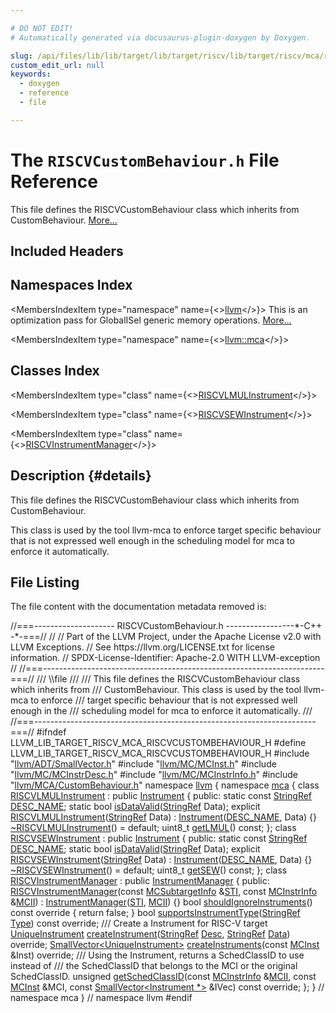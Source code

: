 ```yaml
---

# DO NOT EDIT!
# Automatically generated via docusaurus-plugin-doxygen by Doxygen.

slug: /api/files/lib/lib/target/lib/target/riscv/lib/target/riscv/mca/riscvcustombehaviour-h
custom_edit_url: null
keywords:
  - doxygen
  - reference
  - file

---
```





# The `RISCVCustomBehaviour.h` File Reference

<DoxygenPage pluginConfig={pluginConfig}>

This file defines the RISCVCustomBehaviour class which inherits from CustomBehaviour. <a href="#details">More...</a>

## Included Headers

<IncludesList>
<IncludesListItem
  filePath="llvm/ADT/SmallVector.h"
  permalink="/docs/api/files/include/include/llvm/include/llvm/adt/smallvector-h"
  isLocal="true" />
<IncludesListItem
  filePath="llvm/MC/MCInst.h"
  permalink="/docs/api/files/include/include/llvm/include/llvm/mc/mcinst-h"
  isLocal="true" />
<IncludesListItem
  filePath="llvm/MC/MCInstrDesc.h"
  permalink="/docs/api/files/include/include/llvm/include/llvm/mc/mcinstrdesc-h"
  isLocal="true" />
<IncludesListItem
  filePath="llvm/MC/MCInstrInfo.h"
  permalink="/docs/api/files/include/include/llvm/include/llvm/mc/mcinstrinfo-h"
  isLocal="true" />
<IncludesListItem
  filePath="llvm/MCA/CustomBehaviour.h"
  permalink="/docs/api/files/include/include/llvm/include/llvm/mca/custombehaviour-h"
  isLocal="true" />
</IncludesList>

## Namespaces Index

<MembersIndex>

<MembersIndexItem
  type="namespace"
  name={<><a href="/docs/api/namespaces/llvm">llvm</a></>}>
This is an optimization pass for GlobalISel generic memory operations. <a href="/docs/api/namespaces/llvm/#details">More...</a>
</MembersIndexItem>

<MembersIndexItem
  type="namespace"
  name={<><a href="/docs/api/namespaces/llvm/mca">llvm::mca</a></>}>
</MembersIndexItem>

</MembersIndex>

## Classes Index

<MembersIndex>

<MembersIndexItem
  type="class"
  name={<><a href="/docs/api/classes/llvm/mca/riscvlmulinstrument">RISCVLMULInstrument</a></>}>
</MembersIndexItem>

<MembersIndexItem
  type="class"
  name={<><a href="/docs/api/classes/llvm/mca/riscvsewinstrument">RISCVSEWInstrument</a></>}>
</MembersIndexItem>

<MembersIndexItem
  type="class"
  name={<><a href="/docs/api/classes/llvm/mca/riscvinstrumentmanager">RISCVInstrumentManager</a></>}>
</MembersIndexItem>

</MembersIndex>

## Description {#details}

This file defines the RISCVCustomBehaviour class which inherits from CustomBehaviour.

This class is used by the tool llvm-mca to enforce target specific behaviour that is not expressed well enough in the scheduling model for mca to enforce it automatically.

## File Listing

The file content with the documentation metadata removed is:

<ProgramListing>

<Link id="l00001" /><CodeLine lineNumber="1"><span class="doxyHighlightComment">//===-------------------- RISCVCustomBehaviour.h -----------------&#42;-C++ -&#42;-===//</span></CodeLine>
<Link id="l00002" /><CodeLine lineNumber="2"><span class="doxyHighlightComment">//</span></CodeLine>
<Link id="l00003" /><CodeLine lineNumber="3"><span class="doxyHighlightComment">// Part of the LLVM Project, under the Apache License v2.0 with LLVM Exceptions.</span></CodeLine>
<Link id="l00004" /><CodeLine lineNumber="4"><span class="doxyHighlightComment">// See https://llvm.org/LICENSE.txt for license information.</span></CodeLine>
<Link id="l00005" /><CodeLine lineNumber="5"><span class="doxyHighlightComment">// SPDX-License-Identifier: Apache-2.0 WITH LLVM-exception</span></CodeLine>
<Link id="l00006" /><CodeLine lineNumber="6"><span class="doxyHighlightComment">//</span></CodeLine>
<Link id="l00007" /><CodeLine lineNumber="7"><span class="doxyHighlightComment">//===----------------------------------------------------------------------===//</span></CodeLine>
<Link id="l00008" /><CodeLine lineNumber="8"><span class="doxyHighlightComment">/// \\file</span></CodeLine>
<Link id="l00009" /><CodeLine lineNumber="9"><span class="doxyHighlightComment">///</span></CodeLine>
<Link id="l00010" /><CodeLine lineNumber="10"><span class="doxyHighlightComment">/// This file defines the RISCVCustomBehaviour class which inherits from</span></CodeLine>
<Link id="l00011" /><CodeLine lineNumber="11"><span class="doxyHighlightComment">/// CustomBehaviour. This class is used by the tool llvm-mca to enforce</span></CodeLine>
<Link id="l00012" /><CodeLine lineNumber="12"><span class="doxyHighlightComment">/// target specific behaviour that is not expressed well enough in the</span></CodeLine>
<Link id="l00013" /><CodeLine lineNumber="13"><span class="doxyHighlightComment">/// scheduling model for mca to enforce it automatically.</span></CodeLine>
<Link id="l00014" /><CodeLine lineNumber="14"><span class="doxyHighlightComment">///</span></CodeLine>
<Link id="l00015" /><CodeLine lineNumber="15"><span class="doxyHighlightComment">//===----------------------------------------------------------------------===//</span></CodeLine>
<Link id="l00016" /><CodeLine lineNumber="16"></CodeLine>
<Link id="l00017" /><CodeLine lineNumber="17"><span class="doxyHighlightPreprocessor">#ifndef LLVM&#95;LIB&#95;TARGET&#95;RISCV&#95;MCA&#95;RISCVCUSTOMBEHAVIOUR&#95;H</span></CodeLine>
<Link id="l00018" /><CodeLine lineNumber="18"><span class="doxyHighlightPreprocessor">#define LLVM&#95;LIB&#95;TARGET&#95;RISCV&#95;MCA&#95;RISCVCUSTOMBEHAVIOUR&#95;H</span></CodeLine>
<Link id="l00019" /><CodeLine lineNumber="19"></CodeLine>
<Link id="l00020" /><CodeLine lineNumber="20"><span class="doxyHighlightPreprocessor">#include &quot;<a href="/docs/api/files/include/include/llvm/include/llvm/adt/smallvector-h">llvm/ADT/SmallVector.h</a>&quot;</span></CodeLine>
<Link id="l00021" /><CodeLine lineNumber="21"><span class="doxyHighlightPreprocessor">#include &quot;<a href="/docs/api/files/include/include/llvm/include/llvm/mc/mcinst-h">llvm/MC/MCInst.h</a>&quot;</span></CodeLine>
<Link id="l00022" /><CodeLine lineNumber="22"><span class="doxyHighlightPreprocessor">#include &quot;<a href="/docs/api/files/include/include/llvm/include/llvm/mc/mcinstrdesc-h">llvm/MC/MCInstrDesc.h</a>&quot;</span></CodeLine>
<Link id="l00023" /><CodeLine lineNumber="23"><span class="doxyHighlightPreprocessor">#include &quot;<a href="/docs/api/files/include/include/llvm/include/llvm/mc/mcinstrinfo-h">llvm/MC/MCInstrInfo.h</a>&quot;</span></CodeLine>
<Link id="l00024" /><CodeLine lineNumber="24"><span class="doxyHighlightPreprocessor">#include &quot;<a href="/docs/api/files/include/include/llvm/include/llvm/mca/custombehaviour-h">llvm/MCA/CustomBehaviour.h</a>&quot;</span></CodeLine>
<Link id="l00025" /><CodeLine lineNumber="25"></CodeLine>
<Link id="l00026" /><CodeLine lineNumber="26"><span class="doxyHighlightKeyword">namespace </span><span class="doxyHighlight"><a href="/docs/api/namespaces/llvm">llvm</a> &#123;</span></CodeLine>
<Link id="l00027" /><CodeLine lineNumber="27"><span class="doxyHighlightKeyword">namespace </span><span class="doxyHighlight"><a href="/docs/api/namespaces/llvm/mca">mca</a> &#123;</span></CodeLine>
<Link id="l00028" /><CodeLine lineNumber="28"></CodeLine>
<Link id="l00029" /><CodeLine lineNumber="29" lineLink="/docs/api/classes/llvm/mca/riscvlmulinstrument"><span class="doxyHighlightKeyword">class </span><span class="doxyHighlight"><a href="/docs/api/classes/llvm/mca/riscvlmulinstrument/#ad4bad03202a30c3269662a3434da56d8">RISCVLMULInstrument</a> : </span><span class="doxyHighlightKeyword">public</span><span class="doxyHighlight"> <a href="/docs/api/classes/llvm/mca/instrument/#a1b1476376702fc44da20e152837b6acd">Instrument</a> &#123;</span></CodeLine>
<Link id="l00030" /><CodeLine lineNumber="30"><span class="doxyHighlightKeyword">public</span><span class="doxyHighlight">:</span></CodeLine>
<Link id="l00031" /><CodeLine lineNumber="31" lineLink="/docs/api/classes/llvm/mca/riscvlmulinstrument/#abbb4e47e3127fe910c25c5f468c0d306"><span class="doxyHighlight">  </span><span class="doxyHighlightKeyword">static</span><span class="doxyHighlight"> </span><span class="doxyHighlightKeyword">const</span><span class="doxyHighlight"> <a href="/docs/api/classes/llvm/stringref">StringRef</a> <a href="/docs/api/classes/llvm/mca/riscvlmulinstrument/#abbb4e47e3127fe910c25c5f468c0d306">DESC&#95;NAME</a>;</span></CodeLine>
<Link id="l00032" /><CodeLine lineNumber="32"><span class="doxyHighlight">  </span><span class="doxyHighlightKeyword">static</span><span class="doxyHighlight"> </span><span class="doxyHighlightKeywordType">bool</span><span class="doxyHighlight"> <a href="/docs/api/classes/llvm/mca/riscvlmulinstrument/#a64b0f03818e2adfb7d040addcd629006">isDataValid</a>(<a href="/docs/api/classes/llvm/stringref">StringRef</a> Data);</span></CodeLine>
<Link id="l00033" /><CodeLine lineNumber="33"></CodeLine>
<Link id="l00034" /><CodeLine lineNumber="34" lineLink="/docs/api/classes/llvm/mca/riscvlmulinstrument/#ad4bad03202a30c3269662a3434da56d8"><span class="doxyHighlight">  </span><span class="doxyHighlightKeyword">explicit</span><span class="doxyHighlight"> <a href="/docs/api/classes/llvm/mca/riscvlmulinstrument/#ad4bad03202a30c3269662a3434da56d8">RISCVLMULInstrument</a>(<a href="/docs/api/classes/llvm/stringref">StringRef</a> Data) : <a href="/docs/api/classes/llvm/mca/instrument/#a1b1476376702fc44da20e152837b6acd">Instrument</a>(<a href="/docs/api/classes/llvm/mca/riscvlmulinstrument/#abbb4e47e3127fe910c25c5f468c0d306">DESC&#95;NAME</a>, Data) &#123;&#125;</span></CodeLine>
<Link id="l00035" /><CodeLine lineNumber="35"></CodeLine>
<Link id="l00036" /><CodeLine lineNumber="36" lineLink="/docs/api/classes/llvm/mca/riscvlmulinstrument/#af32ccd0bf8d0b4e1cef98756a8781659"><span class="doxyHighlight">  <a href="/docs/api/classes/llvm/mca/riscvlmulinstrument/#af32ccd0bf8d0b4e1cef98756a8781659">~RISCVLMULInstrument</a>() = </span><span class="doxyHighlightKeywordFlow">default</span><span class="doxyHighlight">;</span></CodeLine>
<Link id="l00037" /><CodeLine lineNumber="37"></CodeLine>
<Link id="l00038" /><CodeLine lineNumber="38"><span class="doxyHighlight">  uint8&#95;t <a href="/docs/api/classes/llvm/mca/riscvlmulinstrument/#a5a931e7a3f5a08d5878c1cc9b2e4b9ad">getLMUL</a>() </span><span class="doxyHighlightKeyword">const</span><span class="doxyHighlight">;</span></CodeLine>
<Link id="l00039" /><CodeLine lineNumber="39"><span class="doxyHighlight">&#125;;</span></CodeLine>
<Link id="l00040" /><CodeLine lineNumber="40"></CodeLine>
<Link id="l00041" /><CodeLine lineNumber="41" lineLink="/docs/api/classes/llvm/mca/riscvsewinstrument"><span class="doxyHighlightKeyword">class </span><span class="doxyHighlight"><a href="/docs/api/classes/llvm/mca/riscvsewinstrument/#a87b81db4f5cbe8962cb89f0b683daad2">RISCVSEWInstrument</a> : </span><span class="doxyHighlightKeyword">public</span><span class="doxyHighlight"> <a href="/docs/api/classes/llvm/mca/instrument/#a1b1476376702fc44da20e152837b6acd">Instrument</a> &#123;</span></CodeLine>
<Link id="l00042" /><CodeLine lineNumber="42"><span class="doxyHighlightKeyword">public</span><span class="doxyHighlight">:</span></CodeLine>
<Link id="l00043" /><CodeLine lineNumber="43" lineLink="/docs/api/classes/llvm/mca/riscvsewinstrument/#a90479775cc967cd520613381ec996097"><span class="doxyHighlight">  </span><span class="doxyHighlightKeyword">static</span><span class="doxyHighlight"> </span><span class="doxyHighlightKeyword">const</span><span class="doxyHighlight"> <a href="/docs/api/classes/llvm/stringref">StringRef</a> <a href="/docs/api/classes/llvm/mca/riscvsewinstrument/#a90479775cc967cd520613381ec996097">DESC&#95;NAME</a>;</span></CodeLine>
<Link id="l00044" /><CodeLine lineNumber="44"><span class="doxyHighlight">  </span><span class="doxyHighlightKeyword">static</span><span class="doxyHighlight"> </span><span class="doxyHighlightKeywordType">bool</span><span class="doxyHighlight"> <a href="/docs/api/classes/llvm/mca/riscvsewinstrument/#a415d385fae49859d685eb3c0aaf4c049">isDataValid</a>(<a href="/docs/api/classes/llvm/stringref">StringRef</a> Data);</span></CodeLine>
<Link id="l00045" /><CodeLine lineNumber="45"></CodeLine>
<Link id="l00046" /><CodeLine lineNumber="46" lineLink="/docs/api/classes/llvm/mca/riscvsewinstrument/#a87b81db4f5cbe8962cb89f0b683daad2"><span class="doxyHighlight">  </span><span class="doxyHighlightKeyword">explicit</span><span class="doxyHighlight"> <a href="/docs/api/classes/llvm/mca/riscvsewinstrument/#a87b81db4f5cbe8962cb89f0b683daad2">RISCVSEWInstrument</a>(<a href="/docs/api/classes/llvm/stringref">StringRef</a> Data) : <a href="/docs/api/classes/llvm/mca/instrument/#a1b1476376702fc44da20e152837b6acd">Instrument</a>(<a href="/docs/api/classes/llvm/mca/riscvsewinstrument/#a90479775cc967cd520613381ec996097">DESC&#95;NAME</a>, Data) &#123;&#125;</span></CodeLine>
<Link id="l00047" /><CodeLine lineNumber="47"></CodeLine>
<Link id="l00048" /><CodeLine lineNumber="48" lineLink="/docs/api/classes/llvm/mca/riscvsewinstrument/#a6bcda584d5c7a5b394ac9134a1e551ec"><span class="doxyHighlight">  <a href="/docs/api/classes/llvm/mca/riscvsewinstrument/#a6bcda584d5c7a5b394ac9134a1e551ec">~RISCVSEWInstrument</a>() = </span><span class="doxyHighlightKeywordFlow">default</span><span class="doxyHighlight">;</span></CodeLine>
<Link id="l00049" /><CodeLine lineNumber="49"></CodeLine>
<Link id="l00050" /><CodeLine lineNumber="50"><span class="doxyHighlight">  uint8&#95;t <a href="/docs/api/classes/llvm/mca/riscvsewinstrument/#ac7705a408f195f75fbf074b92cb4bc74">getSEW</a>() </span><span class="doxyHighlightKeyword">const</span><span class="doxyHighlight">;</span></CodeLine>
<Link id="l00051" /><CodeLine lineNumber="51"><span class="doxyHighlight">&#125;;</span></CodeLine>
<Link id="l00052" /><CodeLine lineNumber="52"></CodeLine>
<Link id="l00053" /><CodeLine lineNumber="53" lineLink="/docs/api/classes/llvm/mca/riscvinstrumentmanager"><span class="doxyHighlightKeyword">class </span><span class="doxyHighlight"><a href="/docs/api/classes/llvm/mca/riscvinstrumentmanager/#afd5b34c24369de4cdeb9a7d696a202c9">RISCVInstrumentManager</a> : </span><span class="doxyHighlightKeyword">public</span><span class="doxyHighlight"> <a href="/docs/api/classes/llvm/mca/instrumentmanager/#a94189e246106cc5ea4de8e189367482e">InstrumentManager</a> &#123;</span></CodeLine>
<Link id="l00054" /><CodeLine lineNumber="54"><span class="doxyHighlightKeyword">public</span><span class="doxyHighlight">:</span></CodeLine>
<Link id="l00055" /><CodeLine lineNumber="55" lineLink="/docs/api/classes/llvm/mca/riscvinstrumentmanager/#afd5b34c24369de4cdeb9a7d696a202c9"><span class="doxyHighlight">  <a href="/docs/api/classes/llvm/mca/riscvinstrumentmanager/#afd5b34c24369de4cdeb9a7d696a202c9">RISCVInstrumentManager</a>(</span><span class="doxyHighlightKeyword">const</span><span class="doxyHighlight"> <a href="/docs/api/classes/llvm/mcsubtargetinfo">MCSubtargetInfo</a> &amp;<a href="/docs/api/classes/llvm/mca/instrumentmanager/#af15b8aa847f292c9be1e8bf5ee91142f">STI</a>, </span><span class="doxyHighlightKeyword">const</span><span class="doxyHighlight"> <a href="/docs/api/classes/llvm/mcinstrinfo">MCInstrInfo</a> &amp;<a href="/docs/api/classes/llvm/mca/instrumentmanager/#a34e53b6d8294808eaa4149030ea84437">MCII</a>)</span></CodeLine>
<Link id="l00056" /><CodeLine lineNumber="56"><span class="doxyHighlight">      : <a href="/docs/api/classes/llvm/mca/instrumentmanager/#a94189e246106cc5ea4de8e189367482e">InstrumentManager</a>(<a href="/docs/api/classes/llvm/mca/instrumentmanager/#af15b8aa847f292c9be1e8bf5ee91142f">STI</a>, <a href="/docs/api/classes/llvm/mca/instrumentmanager/#a34e53b6d8294808eaa4149030ea84437">MCII</a>) &#123;&#125;</span></CodeLine>
<Link id="l00057" /><CodeLine lineNumber="57"></CodeLine>
<Link id="l00058" /><CodeLine lineNumber="58" lineLink="/docs/api/classes/llvm/mca/riscvinstrumentmanager/#af88704c3b0a019c591cf0f8b89708e4e"><span class="doxyHighlight">  </span><span class="doxyHighlightKeywordType">bool</span><span class="doxyHighlight"> <a href="/docs/api/classes/llvm/mca/riscvinstrumentmanager/#af88704c3b0a019c591cf0f8b89708e4e">shouldIgnoreInstruments</a>()</span><span class="doxyHighlightKeyword"> const override </span><span class="doxyHighlight">&#123; </span><span class="doxyHighlightKeywordFlow">return</span><span class="doxyHighlight"> </span><span class="doxyHighlightKeyword">false</span><span class="doxyHighlight">; &#125;</span></CodeLine>
<Link id="l00059" /><CodeLine lineNumber="59"><span class="doxyHighlight">  </span><span class="doxyHighlightKeywordType">bool</span><span class="doxyHighlight"> <a href="/docs/api/classes/llvm/mca/riscvinstrumentmanager/#a3cd931b2cf0359a2362ded0337a0bd2e">supportsInstrumentType</a>(<a href="/docs/api/classes/llvm/stringref">StringRef</a> <a href="/docs/api/classes/llvm/type">Type</a>) </span><span class="doxyHighlightKeyword">const override</span><span class="doxyHighlight">;</span></CodeLine>
<Link id="l00060" /><CodeLine lineNumber="60"></CodeLine>
<Link id="l00061" /><CodeLine lineNumber="61"><span class="doxyHighlightComment">  /// Create a Instrument for RISC-V target</span></CodeLine>
<Link id="l00062" /><CodeLine lineNumber="62"><span class="doxyHighlight">  <a href="/docs/api/namespaces/llvm/mca/#a33806b50f8cfeb26c86a2d73207ea71e">UniqueInstrument</a> <a href="/docs/api/classes/llvm/mca/riscvinstrumentmanager/#a59287a7fd62fcd4c1a61f204b9c06bfb">createInstrument</a>(<a href="/docs/api/classes/llvm/stringref">StringRef</a> <a href="/docs/api/namespaces/llvm/#a4de98a9acffcef5bb4b31862cb8c72ac">Desc</a>, <a href="/docs/api/classes/llvm/stringref">StringRef</a> <a href="/docs/api/namespaces/llvm/#aa20539e89704d20b98b97e9c3feac934">Data</a>) </span><span class="doxyHighlightKeyword">override</span><span class="doxyHighlight">;</span></CodeLine>
<Link id="l00063" /><CodeLine lineNumber="63"></CodeLine>
<Link id="l00064" /><CodeLine lineNumber="64"><span class="doxyHighlight">  <a href="/docs/api/classes/llvm/smallvector">SmallVector&lt;UniqueInstrument&gt;</a> <a href="/docs/api/classes/llvm/mca/riscvinstrumentmanager/#ae0185b56daf5bfb7ebff494d4ade9787">createInstruments</a>(</span><span class="doxyHighlightKeyword">const</span><span class="doxyHighlight"> <a href="/docs/api/classes/llvm/mcinst">MCInst</a> &amp;Inst) </span><span class="doxyHighlightKeyword">override</span><span class="doxyHighlight">;</span></CodeLine>
<Link id="l00065" /><CodeLine lineNumber="65"></CodeLine>
<Link id="l00066" /><CodeLine lineNumber="66"><span class="doxyHighlightComment">  /// Using the Instrument, returns a SchedClassID to use instead of</span></CodeLine>
<Link id="l00067" /><CodeLine lineNumber="67"><span class="doxyHighlightComment">  /// the SchedClassID that belongs to the MCI or the original SchedClassID.</span></CodeLine>
<Link id="l00068" /><CodeLine lineNumber="68"><span class="doxyHighlight">  </span><span class="doxyHighlightKeywordType">unsigned</span></CodeLine>
<Link id="l00069" /><CodeLine lineNumber="69"><span class="doxyHighlight">  <a href="/docs/api/classes/llvm/mca/riscvinstrumentmanager/#a565ec0f78fe6a37a593cf626b7d0c334">getSchedClassID</a>(</span><span class="doxyHighlightKeyword">const</span><span class="doxyHighlight"> <a href="/docs/api/classes/llvm/mcinstrinfo">MCInstrInfo</a> &amp;<a href="/docs/api/classes/llvm/mca/instrumentmanager/#a34e53b6d8294808eaa4149030ea84437">MCII</a>, </span><span class="doxyHighlightKeyword">const</span><span class="doxyHighlight"> <a href="/docs/api/classes/llvm/mcinst">MCInst</a> &amp;MCI,</span></CodeLine>
<Link id="l00070" /><CodeLine lineNumber="70"><span class="doxyHighlight">                  </span><span class="doxyHighlightKeyword">const</span><span class="doxyHighlight"> <a href="/docs/api/classes/llvm/smallvector">SmallVector&lt;Instrument &#42;&gt;</a> &amp;IVec) </span><span class="doxyHighlightKeyword">const override</span><span class="doxyHighlight">;</span></CodeLine>
<Link id="l00071" /><CodeLine lineNumber="71"><span class="doxyHighlight">&#125;;</span></CodeLine>
<Link id="l00072" /><CodeLine lineNumber="72"></CodeLine>
<Link id="l00073" /><CodeLine lineNumber="73"><span class="doxyHighlight">&#125; </span><span class="doxyHighlightComment">// namespace mca</span></CodeLine>
<Link id="l00074" /><CodeLine lineNumber="74"><span class="doxyHighlight">&#125; </span><span class="doxyHighlightComment">// namespace llvm</span></CodeLine>
<Link id="l00075" /><CodeLine lineNumber="75"></CodeLine>
<Link id="l00076" /><CodeLine lineNumber="76"><span class="doxyHighlightPreprocessor">#endif</span></CodeLine>

</ProgramListing>


</DoxygenPage>
